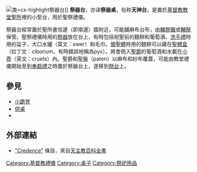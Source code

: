 {{expand|time=2016-05-19T03:25:21+00:00}}
[[File:Credenstafel.jpg|类=cx-highlight]]祭器台]]
'''祭器台'''，亦译'''祭器桌'''，俗称'''天神台'''，是置於[[基督教|基督教]][[教堂|教堂]][[聖所|聖所]]裡的小型台，用於聖祭禮儀。<span class="cx-segment" data-segmentid="13"></span>

祭器台經常置於聖所書信邊（即南邊）牆附近，可能舖麻布台布，由[[輔祭職|輔祭職]]或[[輔祭|輔祭]]保管。聖祭禮儀時用的[[祭器|祭器]]放在台上，有時包括祝聖前的麵餅和葡萄酒、[[洗手禮|洗手禮]]時用的盆子、大口水罐（英文：ewer）和毛巾。[[領聖體|領聖體]]時用的麵餅可以藏在[[聖體盒|聖體盒]]（拉丁文：ciborium，有時錯誤地稱為pyx）。將會倒入[[聖爵|聖爵]]的葡萄酒和水載在[[小壺|小壺]]（英文：cruets）內。聖爵和[[聖盤|聖盤]]（paten）以麻布和紗布覆蓋，可能由教堂禮儀開始至到[[奉獻禮|奉獻禮]]之時置於祭器台上，遂移到[[祭台|祭台]]上。

== 參見 ==
* [[小跪凳|小跪凳]]
* [[供桌|供桌]]
* {{link-ja|經案|経机}}

== 外部連結 ==
* [http://www.newadvent.org/cathen/04476a.htm "Credence"] {{Wayback|url=http://www.newadvent.org/cathen/04476a.htm |date=20210417165802 }} 條目，來自[[天主教百科全書|天主教百科全書]]

[[Category:基督教禮儀|Category:基督教禮儀]]
[[Category:桌子|Category:桌子]]
[[Category:祭祀用品|Category:祭祀用品]]